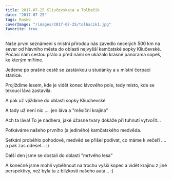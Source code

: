 ```yaml
---
title: 2017-07-25 Kliučevskaja a Tolbačik
date: "2017-07-25"
tags: Rusko
coverImage: "/images/2017-07-25/tolbacik1.jpg"
favorite: true
---
```



Naše první seznámení s místní přírodou nás zavedlo necelých 500 km na sever od hlavního města do oblasti nejvyšší kamčatské sopky Kliučevské. Počasí nám cestou přálo a před námi se ukázalo krásné panorama sopek, ke kterým míříme.

<CustomImage
  src="/images/2017-07-25/tolbacik1.jpg"
  alt="Kliučevskaja a Tolbačik"
  size="horizontalLarge"
/>

<CustomImage
  src="/images/2017-07-25/tolbacik2.jpg"
  alt="Kliučevskaja a Tolbačik"
  size="horizontalLarge"
/>

Jedeme po prašné cestě se zastávkou u studánky a u místní čerpací stanice.

<CustomImage
  src="/images/2017-07-25/tolbacik3.jpg"
  alt="Kliučevskaja a Tolbačik"
  size="horizontalLarge"
/>

<div className="flex justify-between">
  <div className="mr-2">
    <CustomImage
      src="/images/2017-07-25/tolbacik24.jpg"
      alt="Kliučevskaja a Tolbačik"
      size="horizontalSmall"
    />
  </div>
  <div>
    <CustomImage
      src="/images/2017-07-25/tolbacik25.jpg"
      alt="Kliučevskaja a Tolbačik"
      size="horizontalSmall"
    />
  </div>
</div>

Projíždíme lesem, kde je vidět konec lávového pole, tedy místo, kde se tekoucí láva zastavila.

<CustomImage
  src="/images/2017-07-25/tolbacik21.jpg"
  alt="Kliučevskaja a Tolbačik"
  size="horizontalLarge"
/>

<CustomImage
  src="/images/2017-07-25/tolbacik4.jpg"
  alt="Kliučevskaja a Tolbačik"
  size="horizontalLarge"
/>

A pak už vjíždíme do oblasti sopky Kliuchevské

<div className="flex justify-between">
  <div className="mr-2">
    <CustomImage
      src="/images/2017-07-25/tolbacik5.jpg"
      alt="Kliučevskaja a Tolbačik"
      size="horizontalSmall"
    />
  </div>
  <div>
    <CustomImage
      src="/images/2017-07-25/tolbacik6.jpg"
      alt="Kliučevskaja a Tolbačik"
      size="horizontalSmall"
    />
  </div>
</div>

A tady už není nic .... jen láva a "měsíční krajina"

<CustomImage
  src="/images/2017-07-25/tolbacik8.jpg"
  alt="Kliučevskaja a Tolbačik"
  size="horizontalLarge"
/>

<div className="flex justify-between">
  <div className="mr-2">
    <CustomImage
      src="/images/2017-07-25/tolbacik9.jpg"
      alt="Kliučevskaja a Tolbačik"
      size="horizontalSmall"
    />
  </div>
  <div>
    <CustomImage
      src="/images/2017-07-25/tolbacik10.jpg"
      alt="Kliučevskaja a Tolbačik"
      size="horizontalSmall"
    />
  </div>
</div>

Ach ta láva! To je nádhera, jaké úžasné tvary dokáže při tuhnutí vytvořit...

<div className="flex justify-between">
  <div className="mr-2">
    <CustomImage
      src="/images/2017-07-25/tolbacik11.jpg"
      alt="Kliučevskaja a Tolbačik"
      size="horizontalSmall"
    />
  </div>
  <div>
    <CustomImage
      src="/images/2017-07-25/tolbacik12.jpg"
      alt="Kliučevskaja a Tolbačik"
      size="horizontalSmall"
    />
  </div>
</div>

<CustomImage
  src="/images/2017-07-25/tolbacik15.jpg"
  alt="Kliučevskaja a Tolbačik"
  size="horizontalLarge"
/>

<div className="flex justify-between">
  <div className="mr-2">
    <CustomImage
      src="/images/2017-07-25/tolbacik13.jpg"
      alt="Kliučevskaja a Tolbačik"
      size="horizontalSmall"
    />
  </div>
  <div>
    <CustomImage
      src="/images/2017-07-25/tolbacik16.jpg"
      alt="Kliučevskaja a Tolbačik"
      size="horizontalSmall"
    />
  </div>
</div>

<CustomImage
  src="/images/2017-07-25/tolbacik14.jpg"
  alt="Kliučevskaja a Tolbačik"
  size="horizontalLarge"
/>

Potkáváme našeho prvního (a jediného) kamčatského medvěda.

Setkání proběhlo pohodově, medvěd se přišel podívat, co máme k večeři .... a pak zas odešel... :)

<CustomImage
  src="/images/2017-07-25/tolbacik7.jpg"
  alt="Kliučevskaja a Tolbačik"
  size="horizontalLarge"
/>

Další den jsme se dostali do oblasti "mrtvého lesa"

<div className="flex justify-between">
  <div className="mr-2">
    <CustomImage
      src="/images/2017-07-25/tolbacik17.jpg"
      alt="Kliučevskaja a Tolbačik"
      size="horizontalSmall"
    />
  </div>
  <div>
    <CustomImage
      src="/images/2017-07-25/tolbacik18.jpg"
      alt="Kliučevskaja a Tolbačik"
      size="horizontalSmall"
    />
  </div>
</div>

<CustomImage
  src="/images/2017-07-25/tolbacik18.jpg"
  alt="Kliučevskaja a Tolbačik"
  size="horizontalLarge"
/>

<div className="flex justify-between">
  <div className="mr-2">
    <CustomImage
      src="/images/2017-07-25/tolbacik27.jpg"
      alt="Kliučevskaja a Tolbačik"
      size="horizontalSmall"
    />
  </div>
  <div>
    <CustomImage
      src="/images/2017-07-25/tolbacik28.jpg"
      alt="Kliučevskaja a Tolbačik"
      size="horizontalSmall"
    />
  </div>
</div>

<div className="flex justify-between">
  <div className="mr-2">
    <CustomImage
      src="/images/2017-07-25/tolbacik19.jpg"
      alt="Kliučevskaja a Tolbačik"
      size="horizontalSmall"
    />
  </div>
  <div>
    <CustomImage
      src="/images/2017-07-25/tolbacik20.jpg"
      alt="Kliučevskaja a Tolbačik"
      size="horizontalSmall"
    />
  </div>
</div>

A konečně jsme mohli vyběhnout na trochu vyšší kopec a vidět krajinu z jiné perspektivy, než byla ta z blízkosti našeho auta... :)

<div className="flex justify-between">
  <div className="mr-2">
    <CustomImage
      src="/images/2017-07-25/tolbacik22.jpg"
      alt="Kliučevskaja a Tolbačik"
      size="horizontalSmall"
    />
  </div>
  <div>
    <CustomImage
      src="/images/2017-07-25/tolbacik23.jpg"
      alt="Kliučevskaja a Tolbačik"
      size="horizontalSmall"
    />
  </div>
</div>

<CustomImage
  src="/images/2017-07-25/tolbacik26.jpg"
  alt="Kliučevskaja a Tolbačik"
  size="horizontalLarge"
/>
